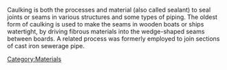 Caulking is both the processes and material (also called sealant) to seal joints or seams in various structures and some types of piping. The oldest form of caulking is used to make the seams in wooden boats or ships watertight, by driving fibrous materials into the wedge-shaped seams between boards. A related process was formerly employed to join sections of cast iron sewerage pipe.

{{stub}}
{{attrib wikipedia|Caulking}}

[[Category:Materials]]